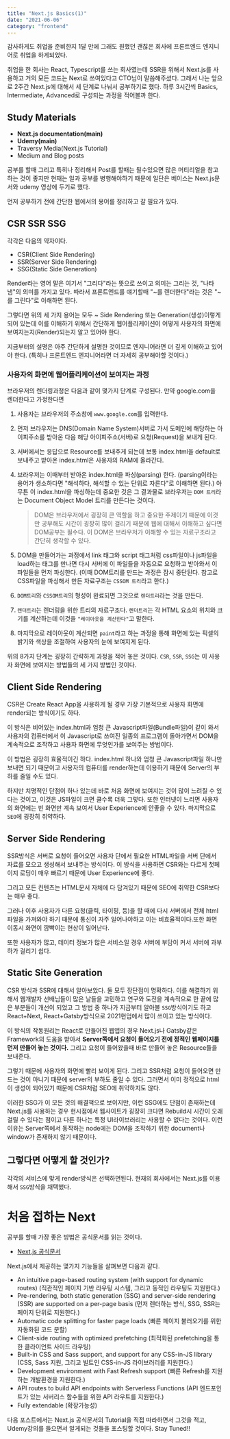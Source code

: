 ```yaml
---
title: "Next.js Basics(1)"
date: "2021-06-06"
category: "frontend"
---
```


감사하게도 취업을 준비한지 1달 만에 그래도 원했던 괜찮은 회사에 프론트엔드 엔지니어로 취업을 하게되었다.

취업을 한 회사는 React, Typescript를 쓰는 회사였는데 SSR을 위해서 Next.js를 사용하고 거의 모든 코드는 Next로 쓰여있다고 CTO님이 말씀해주셨다. 그래서 나는 앞으로 2주간 Next.js에 대해서 세 단계로 나눠서 공부하기로 했다. 하루 3시간씩 Basics, Intermediate, Advanced로 구성되는 과정을 적어볼까 한다.

## Study Materials

- **Next.js documentation(main)**
- **Udemy(main)**
- Traversy Media(Next.js Tutorial)
- Medium and Blog posts

공부를 할때 그리고 특히나 정리해서 Post를 할때는 될수있으면 많은 머티리얼을 참고하는 것이 좋지만 현재는 일과 공부를 병행해야하기 때문에 일단은 베이스는 Next.js문서와 udemy 영상에 두기로 했다.

먼저 공부하기 전에 간단한 웹에서의 용어를 정리하고 갈 필요가 있다.

## CSR SSR SSG

각각은 다음의 약자이다.

- CSR(Client Side Rendering)
- SSR(Server Side Rendering)
- SSG(Static Side Generation)

Render라는 영어 말은 여기서 "그리다"라는 뜻으로 쓰이고 의미는 그리는 것, "나타냄"의 의미를 가지고 있다. 따라서 프론트엔드를 얘기할때 "~를 렌더한다"라는 것은 "~를 그린다"로 이해하면 된다.

그렇다면 위의 세 가지 용어는 모두 ~ Side Rendering 또는 Generation(생성)이렇게 되어 있는데 이를 이해하기 위해서 간단하게 웹어플리케이션이 어떻게 사용자의 화면에 보여지는지(Render)되는지 알고 있어야 한다.

지금부터의 설명은 아주 간단하게 설명한 것이므로 엔지니어라면 더 깊게 이해하고 있어야 한다. (특히나 프론트엔드 엔지니어라면 더 자세히 공부해야할 것이다.)

### 사용자의 화면에 웹어플리케이션이 보여지는 과정

브라우저의 렌더링과정은 다음과 같이 몇가지 단계로 구성된다. 만약 google.com을 렌더한다고 가정한다면

1. 사용자는 브라우저의 주소창에 `www.google.com`를 입력한다.
2. 먼저 브라우저는 DNS(Domain Name System)서버로 가서 도메인에 해당하는 아이피주소를 받아온 다음 해당 아이피주소(서버)로 요청(Request)을 보내게 된다.
3. 서버에서는 응답으로 Resource를 보내주게 되는데 보통 index.html을 default로 보내주고 받아온 index.html은 사용자의 RAM에 올라간다.
4. 브라우저는 이때부터 받아온 index.html을 파싱(parsing) 한다. (parsing이라는 용어가 생소하다면 "해석하다, 해석할 수 있는 단위로 자른다"로 이해하면 된다.) 아무튼 이 index.html을 파싱하는데 중요한 것은 그 결과물로 브라우저는 `DOM 트리`라는 Document Object Model 트리를 만든다는 것이다.

   > DOM은 브라우저에서 굉장히 큰 역할을 하고 중요한 주제이기 때문에 이것만 공부해도 시간이 굉장히 많이 걸리기 때문에 웹에 대해서 이해하고 싶다면 DOM공부는 필수다. 이 DOM은 브라우저가 이해할 수 있는 자료구조라고 간단히 생각할 수 있다.

5. DOM을 만들어가는 과정에서 link 태그와 script 태그처럼 css파일이나 js파일을 load하는 태그를 만나면 다시 서버에 이 파일들을 자동으로 요청하고 받아와서 이 파일들을 먼저 파싱한다. (이때 DOM트리를 만드는 과정은 잠시 중단된다. 참고로 CSS파일을 파싱해서 만든 자료구조는 `CSSOM 트리`라고 한다.)
6. `DOM트리`와 `CSSOM트리`의 형성이 완료되면 그것으로 `렌더트리`라는 것을 만든다.
7. `렌더트리`는 렌더링을 위한 트리의 자료구조다. `렌더트리`는 각 HTML 요소의 위치와 크기를 계산하는데 이것을 `"레이아웃을 계산한다"`고 말한다.
8. 마지막으로 레이아웃이 계산되면 `paint`라고 하는 과정을 통해 화면에 있는 픽셀의 밝기와 색상을 조절하여 사용자의 눈에 보여지게 된다.

위의 8가지 단계는 굉장히 간략하게 과정을 적어 놓은 것이다. `CSR`, `SSR`, `SSG`는 이 사용자 화면에 보여지는 방법들의 세 가지 방법인 것이다.

## Client Side Rendering

CSR은 Create React App을 사용하게 될 경우 가장 기본적으로 사용자 화면에 render되는 방식이기도 하다.

이 방식은 비어있는 index.html과 엄청 큰 Javascript파일(Bundle파일)이 같이 와서 사용자의 컴퓨터에서 이 Javascript로 쓰여진 일종의 프로그램이 돌아가면서 DOM을 계속적으로 조작하고 사용자 화면에 무엇인가를 보여주는 방법이다.

이 방법은 굉장히 효율적이긴 하다. index.html 하나와 엄청 큰 Javascript파일 하나만 보내면 되기 때문이고 사용자의 컴퓨터를 render하는데 이용하기 때문에 Server의 부하를 줄일 수도 있다.

하지만 치명적인 단점이 하나 있는데 바로 처음 화면에 보여지는 것이 많이 느려질 수 있다는 것이고, 이것은 JS파일이 크면 클수록 더욱 그렇다. 또한 인터넷이 느리면 사용자의 화면에는 빈 화면만 계속 보여서 User Experience에 안좋을 수 있다. 마지막으로 `SEO`에 굉장히 취약하다.

## Server Side Rendering

SSR방식은 서버로 요청이 들어오면 사용자 단에서 필요한 HTML파일을 서버 단에서 자료를 모으고 생성해서 보내주는 방식이다. 이 방식을 사용하면 CSR와는 다르게 첫페이지 로딩이 매우 빠르기 때문에 User Experience에 좋다.

그리고 모든 컨텐츠는 HTML문서 자체에 다 담겨있기 때문에 SEO에 취약한 CSR보다는 매우 좋다.

그러나 이후 사용자가 다른 요청(클릭, 타이핑, 등)을 할 때에 다시 서버에서 전체 html 파일을 가져와야 하기 때문에 통신이 자주 일어나야하고 이는 비효율적이다.또한 화면 이동시 화면이 깜빡이는 현상이 일어난다.

또한 사용자가 많고, 데이터 정보가 많은 서비스일 경우 서버에 부담이 커서 서버에 과부하가 걸리기 쉽다.

## Static Site Generation

CSR 방식과 SSR에 대해서 알아보았다. 둘 모두 장단점이 명확하다. 이를 해결하기 위해서 웹개발자 선배님들이 많은 날들을 고민하고 연구와 도전을 계속적으로 한 끝에 많은 부분들이 개선이 되었고 그 방법 중 하나가 지금부터 알아볼 `SSG`방식이기도 하고 React+Next, React+Gatsby방식으로 2021현업에서 많이 쓰이고 있는 방식이다.

이 방식의 작동원리는 React로 만들어진 웹앱의 경우 Next.js나 Gatsby같은 Framework의 도움을 받아서 **Server쪽에서 요청이 들어오기 전에 정적인 웹페이지를 먼저 만들어 놓는 것이다.** 그리고 요청이 들어왔을때 바로 만들어 놓은 Resource들을 보내준다.

그렇기 때문에 사용자의 화면에 빨리 보이게 된다. 그리고 SSR처럼 요청이 들어오면 만드는 것이 아니기 때문에 server의 부하도 줄일 수 있다. 그러면서 이미 정적으로 html이 생성이 되어있기 때문에 CSR처럼 SEO에 취약하지도 않다.

이러한 SSG가 이 모든 것의 해결책으로 보이지만, 이런 SSG에도 단점이 존재하는데 Next.js를 사용하는 경우 현시점에서 웹사이트가 굉장히 크다면 Rebuild시 시간이 오래걸릴 수 있다는 점이고 다른 하나는 특정 UI라이브러리는 사용할 수 없다는 것이다. 이런 이유는 Server쪽에서 동작하는 node에는 DOM을 조작하기 위한 document나 window가 존재하지 않기 때문이다.

## 그렇다면 어떻게 할 것인가?

각각의 서비스에 맞게 render방식은 선택하면된다. 현재의 회사에서는 Next.js를 이용해서 `SSG`방식을 채택했다.

# 처음 접하는 Next

공부를 할때 가장 좋은 방법은 공식문서를 읽는 것이다.

- [Next.js 공식문서](https://nextjs.org/learn/basics/create-nextjs-app?utm_source=next-site&utm_medium=homepage-cta&utm_campaign=next-website)

Next.js에서 제공하는 몇가지 기능들을 살펴보면 다음과 같다.

- An intuitive page-based routing system (with support for dynamic routes)
  (직관적인 페이지 기반 라우팅 시스템, 그리고 동적인 라우팅도 지원한다.)
- Pre-rendering, both static generation (SSG) and server-side rendering (SSR) are supported on a per-page basis
  (먼저 렌더하는 방식, SSG, SSR는 페이지 단위로 지원한다.)
- Automatic code splitting for faster page loads
  (빠른 페이지 불러오기를 위한 자동화된 코드 분할)
- Client-side routing with optimized prefetching
  (최적화된 prefetching을 통한 클라이언트 사이드 라우팅)
- Built-in CSS and Sass support, and support for any CSS-in-JS library
  (CSS, Sass 지원, 그리고 빌트인 CSS-in-JS 라이브러리를 지원한다.)
- Development environment with Fast Refresh support
  (빠른 Refresh를 지원하는 개발환경을 지원한다.)
- API routes to build API endpoints with Serverless Functions
  (API 엔드포인트가 있는 서버리스 함수들을 위한 API 라우트를 지원한다.)
- Fully extendable
  (확장가능성)

다음 포스트에서는 Next.js 공식문서의 Tutorial을 직접 따라하면서 그것을 적고, Udemy강의를 들으면서 알게되는 것들을 포스팅할 것이다. Stay Tuned!!
